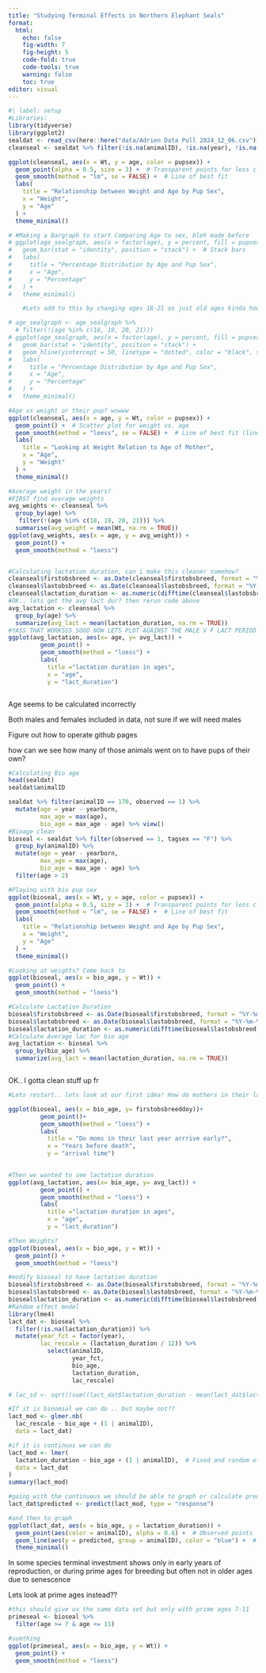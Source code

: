 ```yaml
---
title: "Studying Terminal Effects in Northern Elephant Seals"
format:
  html:
    echo: false
    fig-width: 7
    fig-height: 5
    code-fold: true
    code-tools: true
    warning: false
    toc: true
editor: visual
---
```


```r
#| label: setup
#Libraries:
library(tidyverse)
library(ggplot2)
sealdat <- read_csv(here::here("data/Adrien Data Pull 2024_12_06.csv"))
cleanseal <- sealdat %>% filter(!is.na(animalID), !is.na(year), !is.na(observed), !is.na(tagsex), !is.na(firstobsbreed), !is.na(lastobsbreed), !is.na(calyear), !is.na(firstobsbreeddoy), !is.na(pupID), !is.na(pupsex), !is.na(yearborn), !is.na(age), !is.na(Wt)) #Clears out all the NA's from the sealdat set to have easier to understand data... less intimidating

ggplot(cleanseal, aes(x = Wt, y = age, color = pupsex)) +
  geom_point(alpha = 0.5, size = 3) +  # Transparent points for less clutter
  geom_smooth(method = "lm", se = FALSE) +  # Line of best fit 
  labs(
    title = "Relationship between Weight and Age by Pup Sex",
    x = "Weight",
    y = "Age"
  ) +
  theme_minimal()

# #Making a Bargraph to start Comparing Age to sex, bleh made before
# ggplot(age_sealgraph, aes(x = factor(age), y = percent, fill = pupsex)) +
#   geom_bar(stat = "identity", position = "stack") +  # Stack bars
#   labs(
#     title = "Percentage Distribution by Age and Pup Sex",
#     x = "Age",
#     y = "Percentage"
#   ) +
#   theme_minimal()

    #Lets add to this by changing ages 18-21 as just old ages kinda how we did for age paper 

# age_sealgraph <- age_sealgraph %>% 
  # filter(!(age %in% c(18, 19, 20, 21)))
# ggplot(age_sealgraph, aes(x = factor(age), y = percent, fill = pupsex)) +
#   geom_bar(stat = "identity", position = "stack") +
#   geom_hline(yintercept = 50, linetype = "dotted", color = "black", size = 1) +
#   labs(
#     title = "Percentage Distribution by Age and Pup Sex",
#     x = "Age",
#     y = "Percentage"
#   ) +
#   theme_minimal()

#Age vs weight or their pup? wowww
ggplot(cleanseal, aes(x = age, y = Wt, color = pupsex)) +
  geom_point() +  # Scatter plot for weight vs. age
  geom_smooth(method = "loess", se = FALSE) +  # Line of best fit (linear regression)
  labs(
    title = "Looking at Weight Relation to Age of Mother",
    x = "Age", 
    y = "Weight"
  ) +
  theme_minimal()

#Average weight in the years? 
#FIRST find average weights
avg_weights <- cleanseal %>%
  group_by(age) %>%
   filter(!(age %in% c(18, 19, 20, 21))) %>%
  summarise(avg_weight = mean(Wt, na.rm = TRUE))
ggplot(avg_weights, aes(x = age, y = avg_weight)) +
  geom_point() +
  geom_smooth(method = "loess")


#Calculating lactation duration, can i make this cleaner somehow? 
cleanseal$firstobsbreed <- as.Date(cleanseal$firstobsbreed, format = "%Y-%m-%d")
cleanseal$lastobsbreed <- as.Date(cleanseal$lastobsbreed, format = "%Y-%m-%d")
cleanseal$lactation_duration <- as.numeric(difftime(cleanseal$lastobsbreed, cleanseal$firstobsbreed, units = "days"))
#OK.. lets get the avg lact dur? then rerun code above
avg_lactation <- cleanseal %>%
  group_by(age) %>%
  summarize(avg_lact = mean(lactation_duration, na.rm = TRUE))
#YASS THAT WORKSSS SOOO NOW LETS PLOT AGAINST THE MALE V F LACT PERIOD FOR AGES IN LAST YEARS OF LIFE 
ggplot(avg_lactation, aes(x= age, y= avg_lact)) +
         geom_point() +
         geom_smooth(method = "loess") +
         labs(
           title ="lactation duration in ages",
           x = "age", 
           y = "lact_duration")



```

Age seems to be calculated incorrectly

Both males and females included in data, not sure if we will need males

Figure out how to operate github pages

how can we see how many of those animals went on to have pups of their own?

```r
#Calculating Bio age
head(sealdat)
sealdat$animalID

sealdat %>% filter(animalID == 170, observed == 1) %>% 
  mutate(age = year - yearborn, 
         max_age = max(age), 
         bio_age = max_age - age) %>% view()
#Bioage clean
bioseal <- sealdat %>% filter(observed == 1, tagsex == "F") %>%
  group_by(animalID) %>%
  mutate(age = year - yearborn, 
         max_age = max(age), 
         bio_age = max_age - age) %>%
  filter(age > 2)

#Playing with bio pup sex
ggplot(bioseal, aes(x = Wt, y = age, color = pupsex)) +
  geom_point(alpha = 0.5, size = 3) +  # Transparent points for less clutter
  geom_smooth(method = "lm", se = FALSE) +  # Line of best fit 
  labs(
    title = "Relationship between Weight and Age by Pup Sex",
    x = "Weight",
    y = "Age"
  ) +
  theme_minimal()

#Looking at weights? Come back to 
ggplot(bioseal, aes(x = bio_age, y = Wt)) +
  geom_point() +
  geom_smooth(method = "loess")

#Calculate Lactation Duration
bioseal$firstobsbreed <- as.Date(bioseal$firstobsbreed, format = "%Y-%m-%d")
bioseal$lastobsbreed <- as.Date(bioseal$lastobsbreed, format = "%Y-%m-%d")
bioseal$lactation_duration <- as.numeric(difftime(bioseal$lastobsbreed, bioseal$firstobsbreed, units = "days"))
#Calculate Average lac for bio age 
avg_lactation <- bioseal %>%
  group_by(bio_age) %>%
  summarize(avg_lact = mean(lactation_duration, na.rm = TRUE))



```

OK.. I gotta clean stuff up fr

```r
#Lets restart.. lets look at our first idea! How do mothers in their last year haul out? Early or later.. 

ggplot(bioseal, aes(x = bio_age, y= firstobsbreeddoy))+
         geom_point()+ 
         geom_smooth(method = "loess") +
         labs( 
           title = "Do moms in their last year arrrive early?", 
           x = "Years before death", 
           y = "arrival time")
           

#Then we wanted to see lactation duration
ggplot(avg_lactation, aes(x= bio_age, y= avg_lact)) +
         geom_point() +
         geom_smooth(method = "loess") +
         labs(
           title ="lactation duration in ages",
           x = "age", 
           y = "lact_duration")

#Then Weights?
ggplot(bioseal, aes(x = bio_age, y = Wt)) +
  geom_point() +
  geom_smooth(method = "loess")

```

```r
#modify bioseal to have lactation duration
bioseal$firstobsbreed <- as.Date(bioseal$firstobsbreed, format = "%Y-%m-%d")
bioseal$lastobsbreed <- as.Date(bioseal$lastobsbreed, format = "%Y-%m-%d")
bioseal$lactation_duration <- as.numeric(difftime(bioseal$lastobsbreed, bioseal$firstobsbreed, units = "days"))
#Random effect model
library(lme4)
lact_dat <- bioseal %>% 
  filter(!is.na(lactation_duration)) %>%
  mutate(year_fct = factor(year), 
         lac_rescale = (lactation_duration / 12)) %>% 
           select(animalID, 
                  year_fct, 
                  bio_age, 
                  lactation_duration,
                  lac_rescale)

# lac_sd <- sqrt((sum((lact_dat$lactation_duration - mean(lact_dat$lactation_duration))^2)) / length(lact_dat$lactation_duration))

#If it is binomial we can do .. but maybe not??
lact_mod <- glmer.nb(
  lac_rescale ~ bio_age + (1 | animalID),
  data = lact_dat)

#if it is continuos we can do 
lact_mod <- lmer(
  lactation_duration ~ bio_age + (1 | animalID),  # Fixed and random effects
  data = lact_dat
)
summary(lact_mod)

#going with the continuous we should be able to graph or calculate predicted values 
lact_dat$predicted <- predict(lact_mod, type = "response")

#and then to graph 
ggplot(lact_dat, aes(x = bio_age, y = lactation_duration)) +
  geom_point(aes(color = animalID), alpha = 0.6) +  # Observed points
  geom_line(aes(y = predicted, group = animalID), color = "blue") +  # Predicted values
  theme_minimal()
```

In some species terminal investment shows only in early years of reproduction, or during prime ages for breeding but often not in older ages due to senescence

Lets look at prime ages instead??

```r
#this should give us the same data set but only with prime ages 7-11
primeseal <- bioseal %>%
  filter(age >= 7 & age <= 11)

#sumthing
ggplot(primeseal, aes(x = bio_age, y = Wt)) +
  geom_point() +
  geom_smooth(method = "loess")

```
